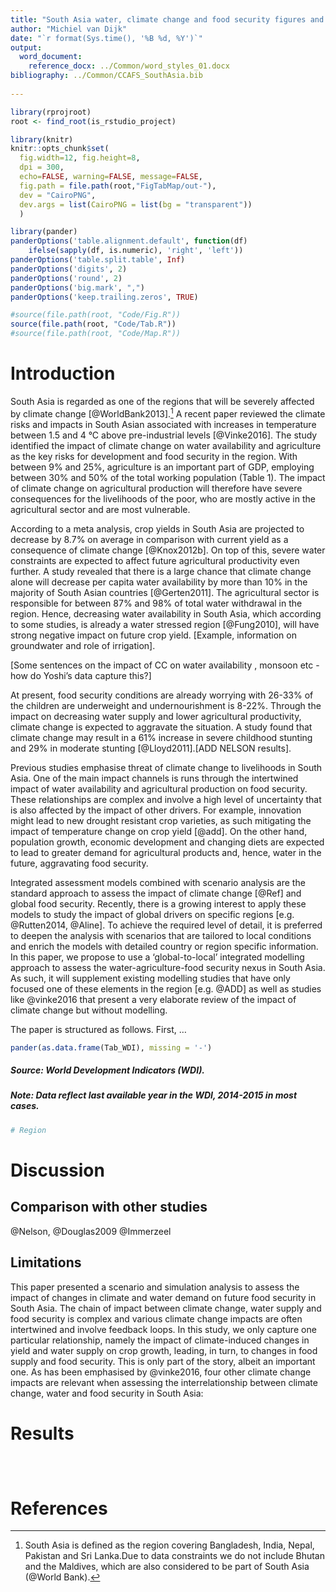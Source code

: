 ```yaml
---
title: "South Asia water, climate change and food security figures and maps"
author: "Michiel van Dijk"
date: "`r format(Sys.time(), '%B %d, %Y')`"
output: 
  word_document:
    reference_docx: ../Common/word_styles_01.docx
bibliography: ../Common/CCAFS_SouthAsia.bib
    
---
```


```r
library(rprojroot)
root <- find_root(is_rstudio_project)

library(knitr)
knitr::opts_chunk$set(
  fig.width=12, fig.height=8,
  dpi = 300,
  echo=FALSE, warning=FALSE, message=FALSE,
  fig.path = file.path(root,"FigTabMap/out-"),
  dev = "CairoPNG",
  dev.args = list(CairoPNG = list(bg = "transparent"))
  )

library(pander)
panderOptions('table.alignment.default', function(df)
    ifelse(sapply(df, is.numeric), 'right', 'left'))
panderOptions('table.split.table', Inf)
panderOptions('digits', 2)
panderOptions('round', 2)
panderOptions('big.mark', ",")
panderOptions('keep.trailing.zeros', TRUE)

#source(file.path(root, "Code/Fig.R"))
source(file.path(root, "Code/Tab.R"))
#source(file.path(root, "Code/Map.R"))
```

# Introduction
South Asia is regarded as one of the regions that will be severely affected by climate change [@WorldBank2013].[^1] A recent paper reviewed the climate risks and impacts in South Asian associated with increases in temperature between 1.5 and 4 &deg;C above pre-industrial levels [@Vinke2016]. The study identified the impact of climate change on water availability and agriculture as the key risks for  development and food security in the region. With between 9% and 25%, agriculture is an important part of GDP, employing between 30% and 50% of the total working population (Table 1). The impact of climate change on agricultural production will therefore have severe consequences for the livelihoods of the poor, who are mostly active in the agricultural sector and are most vulnerable. 

According to a meta analysis, crop yields in South Asia are projected to decrease by 8.7% on average in comparison with current yield as a consequence of climate change [@Knox2012b]. On top of this, severe water constraints are expected to affect future agricultural productivity even further. A study revealed that there is a large chance that climate change alone will decrease per capita water availability by more than 10% in the majority of South Asian countries [@Gerten2011]. The agricultural sector is responsible for between 87% and 98% of total water withdrawal in the region. Hence, decreasing water availability in South Asia, which according to some studies, is already a water stressed region [@Fung2010], will have strong negative impact on future crop yield. [Example, information on groundwater and role of irrigation].


[Some sentences on the impact of CC on water availability , monsoon etc - how do Yoshi's data capture this?]

At present, food security conditions are already worrying with 26-33% of the children are underweight and undernourishment is 8-22%. Through the impact on decreasing water supply and lower agricultural productivity, climate change is expected to aggravate the situation. A study found that climate change may result in a 61% increase in severe childhood stunting and 29% in moderate stunting [@Lloyd2011].[ADD NELSON results]. 

Previous studies emphasise threat of climate change to livelihoods in South Asia. One of the main impact channels is runs through the intertwined impact of water availability and agricultural production on food security. These relationships are complex and involve a high level of uncertainty that is also affected by the impact of other drivers. For example, innovation might lead to new drought resistant crop varieties, as such mitigating the impact of temperature change on crop yield [@add]. On the other hand, population growth, economic development and changing diets are expected to lead to greater demand for agricultural products and, hence, water in the future, aggravating food security. 

Integrated assessment models combined with scenario analysis are the standard approach to assess the impact of climate change [@Ref] and global food security. Recently, there is a growing interest to apply these models to study the impact of global drivers on specific regions [e.g. @Rutten2014, @Aline]. To achieve the required level of detail, it is preferred to deepen the analysis with  scenarios that are tailored to local conditions and enrich the models with detailed country or region specific information. In this paper, we propose to use a 'global-to-local' integrated modelling approach to assess the water-agriculture-food security nexus in South Asia. As such, it will supplement existing modelling studies that have only focused one of these elements in the region [e.g. @ADD] as well as studies like @vinke2016 that present a very elaborate review of the impact of climate change but without modelling. 

The paper is structured as follows. First, ...



```r
pander(as.data.frame(Tab_WDI), missing = '-')
```

##### Source: World Development Indicators (WDI).
##### Note: Data reflect last available year in the WDI, 2014-2015 in most cases.
[^1]: South Asia is defined as the region covering Bangladesh, India, Nepal, Pakistan and Sri Lanka.Due to data constraints we do not include Bhutan and the Maldives, which are also considered to be part of South Asia (@World Bank). 



```r
# Region
```

# Discussion
## Comparison with other studies
@Nelson, @Douglas2009 @Immerzeel

## Limitations
This paper presented a scenario and simulation analysis to assess the impact of changes in climate and water demand on future food security in South Asia. The chain of impact between climate change, water supply and food security is complex and various climate change impacts are often intertwined and involve feedback loops. In this study, we only capture one particular relationship, namely the impact of climate-induced changes in yield and water supply on crop growth, leading, in turn, to changes in food supply and food security. This is only part of the story, albeit an important one. As has been emphasised by @vinke2016, four other climate change impacts are relevant when assessing the interrelationship between climate change, water and food security in South Asia: 


# Results


```r

```

```r

```

```r

```



# References